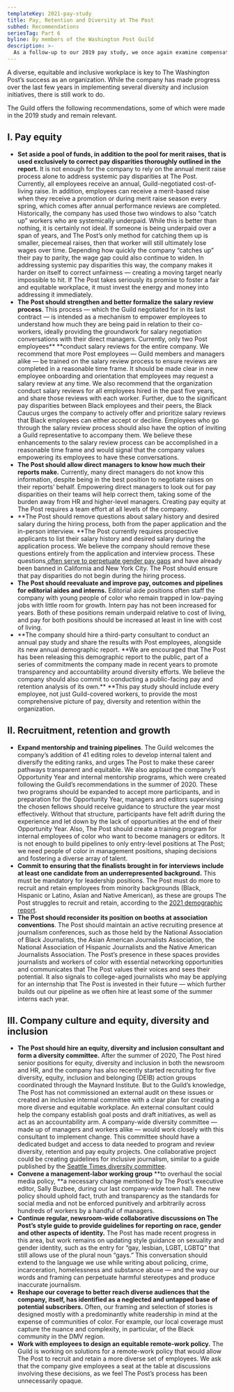 ```yaml
---
templateKey: 2021-pay-study
title: Pay, Retention and Diversity at The Post
subhed: Recommendations
seriesTag: Part 6
byline: By members of the Washington Post Guild
description: >-
  As a follow-up to our 2019 pay study, we once again examine compensation at The Washington Post by race, gender, age and department. But this report goes a step further, using demographic data provided by the company and obtained by the Guild to explore diversity and retention at the organization.
---
```


<PayStudyLinkbox />

A diverse, equitable and inclusive workplace is key to The Washington Post’s success as an organization. While the company has made progress over the last few years in implementing several diversity and inclusion initiatives, there is still work to do.

The Guild offers the following recommendations, some of which were made in the 2019 study and remain relevant.

## I. Pay equity

- **Set aside a pool of funds, in addition to the pool for merit raises, that is used exclusively to correct pay disparities thoroughly outlined in the report.** It is not enough for the company to rely on the annual merit raise process alone to address systemic pay disparities at The Post. Currently, all employees receive an annual, Guild-negotiated cost-of-living raise. In addition, employees can receive a merit-based raise when they receive a promotion or during merit raise season every spring, which comes after annual performance reviews are completed. Historically, the company has used those two windows to also “catch up” workers who are systemically underpaid. While this is better than nothing, it is certainly not ideal. If someone is being underpaid over a span of years, and The Post’s only method for catching them up is smaller, piecemeal raises, then that worker will still ultimately lose wages over time. Depending how quickly the company “catches up” their pay to parity, the wage gap could also continue to widen. In addressing systemic pay disparities this way, the company makes it harder on itself to correct unfairness — creating a moving target nearly impossible to hit. If The Post takes seriously its promise to foster a fair and equitable workplace, it must invest the energy and money into addressing it immediately.
- **The Post should strengthen and better formalize the salary review process**. This process — which the Guild negotiated for in its last contract — is intended as a mechanism to empower employees to understand how much they are being paid in relation to their co-workers, ideally providing the groundwork for salary negotiation conversations with their direct managers. Currently, only two Post employees\*\* \*\*conduct salary reviews for the entire company. We recommend that more Post employees — Guild members and managers alike — be trained on the salary review process to ensure reviews are completed in a reasonable time frame. It should be made clear in new employee onboarding and orientation that employees may request a salary review at any time. We also recommend that the organization conduct salary reviews for all employees hired in the past five years, and share those reviews with each worker. Further, due to the significant pay disparities between Black employees and their peers, the Black Caucus urges the company to actively offer and prioritize salary reviews that Black employees can either accept or decline. Employees who go through the salary review process should also have the option of inviting a Guild representative to accompany them. We believe these enhancements to the salary review process can be accomplished in a reasonable time frame and would signal that the company values empowering its employees to have these conversations.
- **The Post should allow direct managers to know how much their reports make.** Currently, many direct managers do not know this information, despite being in the best position to negotiate raises on their reports’ behalf. Empowering direct managers to look out for pay disparities on their teams will help correct them, taking some of the burden away from HR and higher-level managers. Creating pay equity at The Post requires a team effort at all levels of the company.
- **The Post should remove questions about salary history and desired salary during the hiring process, both from the paper application and the in-person interview. **The Post currently requires prospective applicants to list their salary history and desired salary during the application process. We believe the company should remove these questions entirely from the application and interview process. These questions[ often serve to perpetuate gender pay gaps](https://www.nytimes.com/2018/05/01/upshot/how-a-common-interview-question-fuels-the-gender-pay-gap-and-how-to-stop-it.html?module=inline) and have already been banned in California and New York City. The Post should ensure that pay disparities do not begin during the hiring process.
- **The Post should reevaluate and improve pay, outcomes and pipelines for editorial aides and interns.** Editorial aide positions often staff the company with young people of color who remain trapped in low-paying jobs with little room for growth. Intern pay has not been increased for years. Both of these positions remain underpaid relative to cost of living, and pay for both positions should be increased at least in line with cost of living.
- **The company should hire a third-party consultant to conduct an annual pay study and share the results with Post employees, alongside its new annual demographic report. **We are encouraged that The Post has been releasing this demographic report to the public, part of a series of commitments the company made in recent years to promote transparency and accountability around diversity efforts. We believe the company should also commit to conducting a public-facing pay and retention analysis of its own.\*\* \*\*This pay study should include every employee, not just Guild-covered workers, to provide the most comprehensive picture of pay, diversity and retention within the organization.

## II. Recruitment, retention and growth

- **Expand mentorship and training pipelines**. The Guild welcomes the company’s addition of 41 editing roles to develop internal talent and diversify the editing ranks, and urges The Post to make these career pathways transparent and equitable. We also applaud the company’s Opportunity Year and internal mentorship programs, which were created following the Guild’s recommendations in the summer of 2020. These two programs should be expanded to accept more participants, and in preparation for the Opportunity Year, managers and editors supervising the chosen fellows should receive guidance to structure the year most effectively. Without that structure, participants have felt adrift during the experience and let down by the lack of opportunities at the end of their Opportunity Year. Also, The Post should create a training program for internal employees of color who want to become managers or editors. It is not enough to build pipelines to only entry-level positions at The Post; we need people of color in management positions, shaping decisions and fostering a diverse array of talent.
- **Commit to ensuring that the finalists brought in for interviews include at least one candidate from an underrepresented background.** This must be mandatory for leadership positions. The Post must do more to recruit and retain employees from minority backgrounds (Black, Hispanic or Latino, Asian and Native American), as these are groups The Post struggles to recruit and retain, according to the [2021 demographic report](https://www.washingtonpost.com/pr/2021/07/28/workforce-demographics/).
- **The Post should reconsider its position on booths at association conventions**. The Post should maintain an active recruiting presence at journalism conferences, such as those held by the National Association of Black Journalists, the Asian American Journalists Association, the National Association of Hispanic Journalists and the Native American Journalists Association. The Post’s presence in these spaces provides journalists and workers of color with essential networking opportunities and communicates that The Post values their voices and sees their potential. It also signals to college-aged journalists who may be applying for an internship that The Post is invested in their future — which further builds out our pipeline as we often hire at least some of the summer interns each year.

## III. Company culture and equity, diversity and inclusion

- **The Post should hire an equity, diversity and inclusion consultant and form a diversity committee.** After the summer of 2020, The Post hired senior positions for equity, diversity and inclusion in both the newsroom and HR, and the company has also recently started recruiting for five diversity, equity, inclusion and belonging (DEIB) action groups coordinated through the Maynard Institute. But to the Guild’s knowledge, The Post has not commissioned an external audit on these issues or created an inclusive internal committee with a clear plan for creating a more diverse and equitable workplace. An external consultant could help the company establish goal posts and draft initiatives, as well as act as an accountability arm. A company-wide diversity committee — made up of managers and workers alike — would work closely with this consultant to implement change. This committee should have a dedicated budget and access to data needed to program and review diversity, retention and pay equity projects. One collaborative project could be creating guidelines for inclusive journalism, similar to a guide published by the [Seattle Times diversity committee](https://docs.google.com/document/d/1Uk0LrP2iM22rY39quqJZBZOstFNAGirJd5KH9hjRAKo/edit).
- **Convene a management-labor working group** **to overhaul the social media policy, **a necessary change mentioned by The Post’s executive editor, Sally Buzbee, during our last company-wide town hall. The new policy should uphold fact, truth and transparency as the standards for social media and not be enforced punitively and arbitrarily across hundreds of workers by a handful of managers.
- **Continue regular, newsroom-wide collaborative discussions on The Post’s style guide to provide guidelines for reporting on race, gender and other aspects of identity.** The Post has made recent progress in this area, but work remains on updating style guidance on sexuality and gender identity, such as the entry for “gay, lesbian, LGBT, LGBTQ” that still allows use of the plural noun “gays.” This conversation should extend to the language we use while writing about policing, crime, incarceration, homelessness and substance abuse — and the way our words and framing can perpetuate harmful stereotypes and produce inaccurate journalism.
- **Reshape our coverage to better reach diverse audiences that the company, itself, has identified as a neglected and untapped base of potential subscribers.** Often, our framing and selection of stories is designed mostly with a predominantly white readership in mind at the expense of communities of color. For example, our local coverage must capture the nuance and complexity, in particular, of the Black community in the DMV region.
- **Work with employees to design an equitable remote-work policy.** The Guild is working on solutions for a remote-work policy that would allow The Post to recruit and retain a more diverse set of employees. We ask that the company give employees a seat at the table at discussions involving these decisions, as we feel The Post’s process has been unnecessarily opaque.
